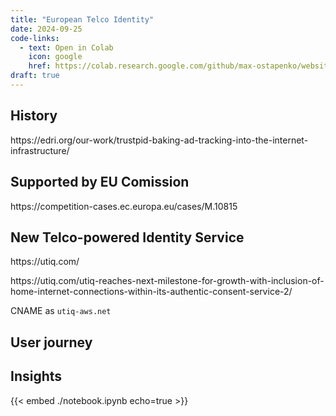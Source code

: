 ```yaml
---
title: "European Telco Identity"
date: 2024-09-25
code-links:
  - text: Open in Colab
    icon: google
    href: https://colab.research.google.com/github/max-ostapenko/website-source/blob/main/src/posts/european_telco_identity/notebook.ipynb
draft: true
---
```


## History

https://edri.org/our-work/trustpid-baking-ad-tracking-into-the-internet-infrastructure/


## Supported by EU Comission

https://competition-cases.ec.europa.eu/cases/M.10815

## New Telco-powered Identity Service

https://utiq.com/

https://utiq.com/utiq-reaches-next-milestone-for-growth-with-inclusion-of-home-internet-connections-within-its-authentic-consent-service-2/


CNAME as `utiq-aws.net`

## User journey

## Insights

{{< embed ./notebook.ipynb echo=true >}}
